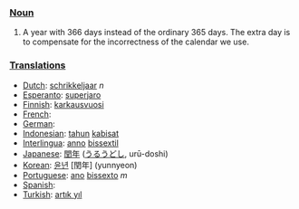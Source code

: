 === [[Noun]] ===
# A year with 366 days instead of the ordinary 365 days. The extra day is to compensate for the incorrectness of the calendar we use.

=== [[Translation]]s ===
*[[Dutch]]: [[schrikkeljaar]] ''n''
*[[Esperanto]]: [[superjaro]]
*[[Finnish]]: [[karkausvuosi]]
*[[French]]: [[]]
*[[German]]: [[]]
*[[Indonesian]]: [[tahun]] [[kabisat]]
*[[Interlingua]]: [[anno]] [[bissextil]]
*[[Japanese]]: [[閏年]] ([[うるうどし]], urū-doshi)
*[[Korean]]: [[윤년]] [閏年] (yunnyeon)
*[[Portuguese]]: [[ano]] [[bissexto]] ''m''
*[[Spanish]]: [[]]
*[[Turkish]]: [[artık yıl]]